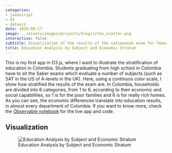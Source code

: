 ```yaml
---
categories:
- javascript
- d3
- dataviz
date: 2019-09-17
image: ../assets/images/projects/blog/icfes_scatter.png
interactive: false
subtitle: Visualization of the results of the nationwide exam for teenagers in Colombia
title: Education Analysis by Subject and Economic Stratum
---
```


This is my first app in D3.js, where I want to illustrate the stratification of education in Colombia. Students graduating from high school in Colombia have to sit the Saber exams which evaluate a number of subjects (such as SAT in the US of A-levels in the UK). Here, using a continuos color scale, I show how stratified the results of the exam are. In Colombia, households are divided into 6 categories, from 1 to 6, according to their economic and social capabilities, so 1 is for the poor families and 6 is for really rich homes. As you can see, the economic differences translate into education results, in almost every department of Colombia. If you want to know more, check the [Observable notebook](https://observablehq.com/@ancazugo/la-educacion-basica-en-colombia-si-esta-estratificada-los-e) for the live app and code.


## Visualization

![Education Analysis by Subject and Economic Stratum](../assets/images/projects/blog/icfes_scatter.png)
